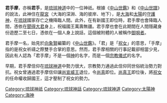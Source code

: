 '''君手摩'''，亦稱'''君手'''，是[[琉球神道|琉球神道]]中的一位神祇。根據《[[中山世鑑|中山世鑑]]》和《[[中山世譜|中山世譜]]》的說法，此神住在[[龍宮_(琉球)|龍宮]]（大海的深淵、海的彼岸、地下），是[[大海|大海]]和[[太陽|太陽]]的[[守護神|守護神]]，在[[琉球國|琉球]]國家存亡之機降臨人間。此外，在有新國王即位時，君手摩也會降臨人間，憑依在[[聞得大君|聞得大君]]身上，祝福國王萬壽無疆。君手摩也會在此期間在人間隱藏身份遊歷二至七日，憑依在一個人身上說話，這個被附體的人被稱作[[御唄者|御唄者]]。

君手摩一名，始見於[[向象賢|向象賢]]編纂的《[[中山世鑑|中山世鑑]]》。「君」是「[[祝女|祝女]]」的意思，「手摩」指的是祝女祈禱之際雙手合掌的意思。然而，君手摩相關的行事記載卻相當少見，因此有人認為「君手摩」不是一個[[神|神]]的名字，而是一個[[宗教儀式|宗教儀式]]的名字。

早期，君手摩信仰在[[琉球神道|琉球神道]]中勢力很大，宗教勢力通過此信仰同世俗統治勢力對抗。祝女曾通過君手摩信仰讓[[尚宣威王|尚宣威王]]退位，令[[尚真|尚真]]即位。[[尚真王|尚真王]]即位後，將[[祝女|祝女]]的任命權收歸國王，這才壓制了祝女的勢力。

{{神话小作品}}
[[Category:琉球神祇|Category:琉球神祇]]
[[Category:琉球神話|Category:琉球神話]]
[[Category:琉球神道|Category:琉球神道]]
[[Category:太陽神|Category:太陽神]]
[[Category:海神|Category:海神]]